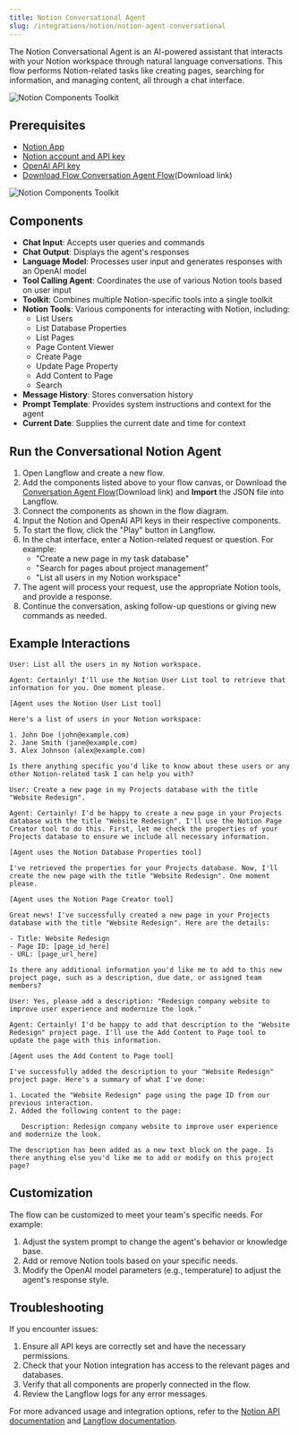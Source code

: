 ```yaml
---
title: Notion Conversational Agent
slug: /integrations/notion/notion-agent-conversational
---
```


The Notion Conversational Agent is an AI-powered assistant that interacts with your Notion workspace through natural language conversations. This flow performs Notion-related tasks like creating pages, searching for information, and managing content, all through a chat interface.

![Notion Components Toolkit](./notion_conversational_agent_tools.png)

## Prerequisites

- [Notion App](/integrations/notion/setup)
- [Notion account and API key](https://www.notion.so/my-integrations)
- [OpenAI API key](https://platform.openai.com/account/api-keys)
- [Download Flow Conversation Agent Flow](./Conversational_Notion_Agent.json)(Download link)

![Notion Components Toolkit](./notion_conversational_agent_tools.png)

## Components

- **Chat Input**: Accepts user queries and commands
- **Chat Output**: Displays the agent's responses
- **Language Model**: Processes user input and generates responses with an OpenAI model
- **Tool Calling Agent**: Coordinates the use of various Notion tools based on user input
- **Toolkit**: Combines multiple Notion-specific tools into a single toolkit
- **Notion Tools**: Various components for interacting with Notion, including:
  - List Users
  - List Database Properties
  - List Pages
  - Page Content Viewer
  - Create Page
  - Update Page Property
  - Add Content to Page
  - Search
- **Message History**: Stores conversation history
- **Prompt Template**: Provides system instructions and context for the agent
- **Current Date**: Supplies the current date and time for context

## Run the Conversational Notion Agent

1. Open Langflow and create a new flow.
2. Add the components listed above to your flow canvas, or Download the [Conversation Agent Flow](./Conversational_Notion_Agent.json)(Download link) and **Import** the JSON file into Langflow.
3. Connect the components as shown in the flow diagram.
4. Input the Notion and OpenAI API keys in their respective components.
5. To start the flow, click the "Play" button in Langflow.
6. In the chat interface, enter a Notion-related request or question. For example:
   - "Create a new page in my task database"
   - "Search for pages about project management"
   - "List all users in my Notion workspace"
7. The agent will process your request, use the appropriate Notion tools, and provide a response.
8. Continue the conversation, asking follow-up questions or giving new commands as needed.

## Example Interactions

```
User: List all the users in my Notion workspace.

Agent: Certainly! I'll use the Notion User List tool to retrieve that information for you. One moment please.

[Agent uses the Notion User List tool]

Here's a list of users in your Notion workspace:

1. John Doe (john@example.com)
2. Jane Smith (jane@example.com)
3. Alex Johnson (alex@example.com)

Is there anything specific you'd like to know about these users or any other Notion-related task I can help you with?

User: Create a new page in my Projects database with the title "Website Redesign".

Agent: Certainly! I'd be happy to create a new page in your Projects database with the title "Website Redesign". I'll use the Notion Page Creator tool to do this. First, let me check the properties of your Projects database to ensure we include all necessary information.

[Agent uses the Notion Database Properties tool]

I've retrieved the properties for your Projects database. Now, I'll create the new page with the title "Website Redesign". One moment please.

[Agent uses the Notion Page Creator tool]

Great news! I've successfully created a new page in your Projects database with the title "Website Redesign". Here are the details:

- Title: Website Redesign
- Page ID: [page_id_here]
- URL: [page_url_here]

Is there any additional information you'd like me to add to this new project page, such as a description, due date, or assigned team members?

User: Yes, please add a description: "Redesign company website to improve user experience and modernize the look."

Agent: Certainly! I'd be happy to add that description to the "Website Redesign" project page. I'll use the Add Content to Page tool to update the page with this information.

[Agent uses the Add Content to Page tool]

I've successfully added the description to your "Website Redesign" project page. Here's a summary of what I've done:

1. Located the "Website Redesign" page using the page ID from our previous interaction.
2. Added the following content to the page:

   Description: Redesign company website to improve user experience and modernize the look.

The description has been added as a new text block on the page. Is there anything else you'd like me to add or modify on this project page?
```

## Customization

The flow can be customized to meet your team's specific needs.
For example:

1. Adjust the system prompt to change the agent's behavior or knowledge base.
2. Add or remove Notion tools based on your specific needs.
3. Modify the OpenAI model parameters (e.g., temperature) to adjust the agent's response style.

## Troubleshooting

If you encounter issues:

1. Ensure all API keys are correctly set and have the necessary permissions.
2. Check that your Notion integration has access to the relevant pages and databases.
3. Verify that all components are properly connected in the flow.
4. Review the Langflow logs for any error messages.

For more advanced usage and integration options, refer to the [Notion API documentation](https://developers.notion.com/) and [Langflow documentation](/).